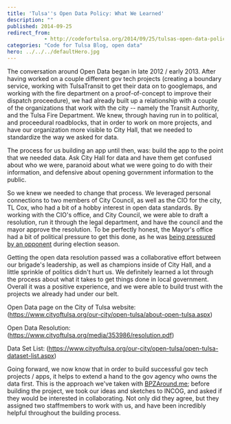 ```yaml
---
title: 'Tulsa''s Open Data Policy: What We Learned'
description: ""
published: 2014-09-25
redirect_from: 
            - http://codefortulsa.org/2014/09/25/tulsas-open-data-policy-what-we-learned/
categories: "Code for Tulsa Blog, open data"
hero: ../../../defaultHero.jpg
---
```

The conversation around Open Data began in late 2012 / early 2013. After having worked on a couple different gov tech projects (creating a boundary service, working with TulsaTransit to get their data on to googlemaps, and working with the fire department on a proof-of-concept to improve their dispatch proceedure), we had already built up a relationship with a couple of the organizations that work with the city -- namely the Transit Authority, and the Tulsa Fire Department. We knew, through having run in to political, and proceedural roadblocks, that in order to work on more projects, and have our organization more visible to City Hall, that we needed to standardize the way we asked for data.

The process for us building an app until then, was: build the app to the point that we needed data. Ask City Hall for data and have them get confused about who we were, paranoid about what we were going to do with their information, and defensive about opening government information to the public.

So we knew we needed to change that process. We leveraged personal connections to two members of City Council, as well as the CIO for the city, TL Cox, who had a bit of a hobby interest in open data standards. By working with the CIO's office, and City Council, we were able to draft a resolution, run it through the legal department, and have the council and the mayor approve the resolution. To be perfectly honest, the Mayor's office had a bit of political pressure to get this done, as he was [being pressured by an opponent](http://techpresident.com/news/24339/transparency-fight-muddies-tulsas-mayoral-race) during election season.

Getting the open data resolution passed was a collaborative effort between our brigade's leadership, as well as champions inside of City Hall, and a little sprinkle of politics didn't hurt us. We definitely learned a lot through the process about what it takes to get things done in local government. Overall it was a positive experience, and we were able to build trust with the projects we already had under our belt.

Open Data page on the City of Tulsa website: (https://www.cityoftulsa.org/our-city/open-tulsa/about-open-tulsa.aspx)

Open Data Resolution: (https://www.cityoftulsa.org/media/353986/resolution.pdf)

Data Set List: (https://www.cityoftulsa.org/our-city/open-tulsa/open-tulsa-dataset-list.aspx)

Going forward, we now know that in order to build successful gov tech projects / apps, it helps to extend a hand to the gov agency who owns the data first. This is the approach we've taken with [BPZAround.me](https://github.com/codefortulsa/BPZAround.me); before building the project, we took our ideas and sketches to INCOG, and asked if they would be interested in collaborating. Not only did they agree, but they assigned two staffmembers to work with us, and have been incredibly helpful throughout the building process.
